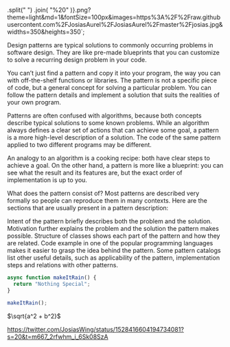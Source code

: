 
  .split(" ")
  .join(
    "%20"
  )}.png?theme=light&md=1&fontSize=100px&images=https%3A%2F%2Fraw.githubusercontent.com%2FJosiasAurel%2FJosiasAurel%2Fmaster%2Fjosias.jpg&widths=350&heights=350`;

<Head>
<title>{title}</title>
<meta name="title" content={title} />
<meta name="description" content={description} />

<meta property="og:type" content="website" />
<meta property="og:title" content={title} />
<meta property="og:description" content={description} />
<meta property="og:image" content={ogImage} />

<meta property="twitter:card" content="summary_large_image" />
<meta property="twitter:title" content={title} />
<meta property="twitter:description" content={description} />
<meta property="twitter:image" content={ogImage} />
</Head>

<BlogHead title={title} description={description} date={date} />

Design patterns are typical solutions to commonly occurring problems in software design. They are like pre-made blueprints that you can customize to solve a recurring design problem in your code.

You can’t just find a pattern and copy it into your program, the way you can with off-the-shelf functions or libraries. The pattern is not a specific piece of code, but a general concept for solving a particular problem. You can follow the pattern details and implement a solution that suits the realities of your own program.

Patterns are often confused with algorithms, because both concepts describe typical solutions to some known problems. While an algorithm always defines a clear set of actions that can achieve some goal, a pattern is a more high-level description of a solution. The code of the same pattern applied to two different programs may be different.

An analogy to an algorithm is a cooking recipe: both have clear steps to achieve a goal. On the other hand, a pattern is more like a blueprint: you can see what the result and its features are, but the exact order of implementation is up to you.

What does the pattern consist of?
Most patterns are described very formally so people can reproduce them in many contexts. Here are the sections that are usually present in a pattern description:

Intent of the pattern briefly describes both the problem and the solution.
Motivation further explains the problem and the solution the pattern makes possible.
Structure of classes shows each part of the pattern and how they are related.
Code example in one of the popular programming languages makes it easier to grasp the idea behind the pattern.
Some pattern catalogs list other useful details, such as applicability of the pattern, implementation steps and relations with other patterns.

```js
async function makeItRain() {
  return "Nothing Special";
}

makeItRain();
```

$\sqrt{a^2 + b^2}$

https://twitter.com/JosiasWing/status/1528416604194734081?s=20&t=m667_2rfwhm_i_6Sk08SzA
